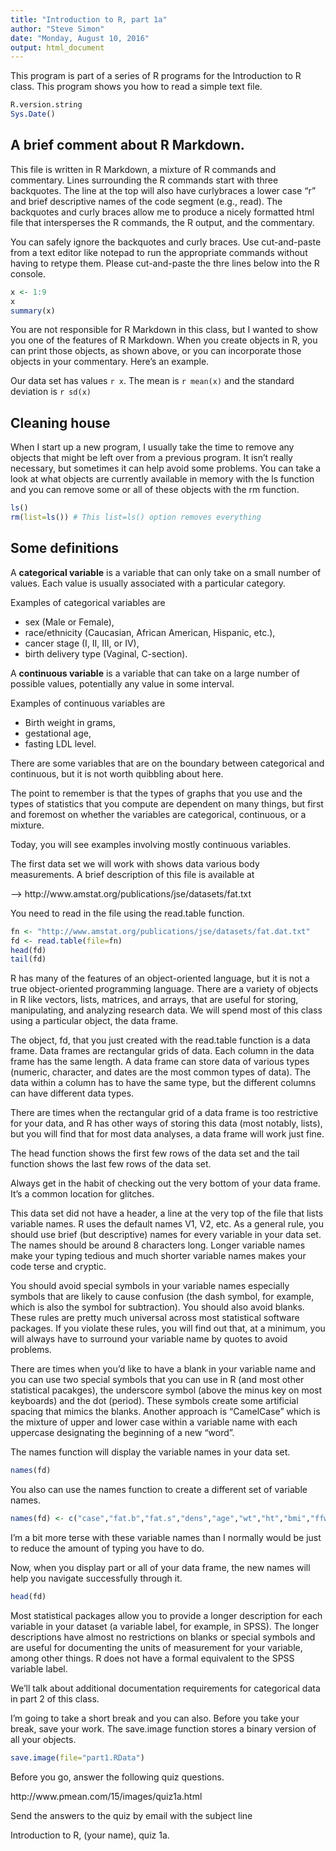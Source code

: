 ```yaml
---
title: "Introduction to R, part 1a"
author: "Steve Simon"
date: "Monday, August 10, 2016"
output: html_document
---
```


This program is part of a series of R programs for the Introduction to R class. This program shows you how to read a simple text file.

```r
R.version.string
Sys.Date()
```

## A brief comment about R Markdown.

This file is written in R Markdown, a mixture of R commands and commentary. Lines surrounding the R commands start with three backquotes. The line at the top will also have curlybraces a lower case "r" and brief descriptive names of the code segment (e.g., read). The backquotes and curly braces allow me to produce a nicely formatted html file that intersperses the R commands, the R output, and the commentary.

You can safely ignore the backquotes and curly braces. Use cut-and-paste from a text editor like notepad to run the appropriate commands without having to retype them. Please cut-and-paste the thre lines below into the R console.

```r
x <- 1:9
x
summary(x)
```

You are not responsible for R Markdown in this class, but I wanted to show you one of the features of R Markdown. When you create objects in R, you can print those objects, as shown above, or you can incorporate those objects in your commentary. Here's an example.

Our data set has values `r x`. The mean is `r mean(x)` and the standard deviation is `r sd(x)`

## Cleaning house

When I start up a new program, I usually take the time to remove any objects that might be left over from a previous program. It isn't really necessary, but sometimes it can help avoid some problems. You can take a look at what objects are currently available in memory with the ls function and you can remove some or all of these objects with the rm function.

```r
ls()
rm(list=ls()) # This list=ls() option removes everything
```

## Some definitions

A **categorical variable** is a variable that can only take on a small number of values. Each value is usually associated with a particular category.

Examples of categorical variables are

* sex (Male or Female),
* race/ethnicity (Caucasian, African American, Hispanic, etc.),
* cancer stage (I, II, III, or IV),
* birth delivery type (Vaginal, C-section). 

A **continuous variable** is a variable that can take on a large number of possible values, potentially any value in some interval.

Examples of continuous variables are

* Birth weight in grams,
* gestational age,
* fasting LDL level.

There are some variables that are on the boundary between categorical and continuous, but it is not worth quibbling about here. 

The point to remember is that the types of graphs that you use and the types of statistics that you compute are dependent on many things, but first and foremost on whether the variables are categorical, continuous, or a mixture.

Today, you will see examples involving mostly continuous variables.

The first data set we will work with shows data various body measurements. A brief description of this file is available at

--> http://www.amstat.org/publications/jse/datasets/fat.txt

You need to read in the file using the read.table function.

```r
fn <- "http://www.amstat.org/publications/jse/datasets/fat.dat.txt"
fd <- read.table(file=fn)
head(fd)
tail(fd)
```

R has many of the features of an object-oriented language, but it is not a true object-oriented programming language. There are a variety of objects in R like vectors, lists, matrices, and arrays, that are useful for storing, manipulating, and analyzing research data. We will spend most of this class using a particular object, the data frame.

The object, fd, that you just created with the read.table function is a data frame. Data frames are rectangular grids of data. Each column in the data frame has the same length. A data frame can store data of various types (numeric, character, and dates are the most common types of data). The data within a column has to have the same type, but the different columns can have different data types.

There are times when the rectangular grid of a data frame is too restrictive for your data, and R has other ways of storing this data (most notably, lists), but you will find that for most data analyses, a data frame will work just fine.

The head function shows the first few rows of the data set and the tail function shows the last few rows of the data set.

Always get in the habit of checking out the very bottom of your data frame. It's a common location for glitches.

This data set did not have a header, a line at the very top of the file that lists variable names. R uses the default names V1, V2, etc. As a general rule, you should use brief (but descriptive) names for every variable in your data set. The names should be around 8 characters long. Longer variable names make your typing tedious and much shorter variable names makes your code terse and cryptic.

You should avoid special symbols in your variable names especially symbols that are likely to cause confusion (the dash symbol, for example, which is also the symbol for subtraction). You should also avoid blanks. These rules are pretty much universal across most statistical software packages. If you violate these rules, you will find out that, at a minimum, you will always have to surround your variable name by quotes to avoid problems.

There are times when you'd like to have a blank in your variable name and you can use two special symbols that you can use in R (and most other statistical pacakges), the underscore symbol (above the minus key on most keyboards) and the dot (period). These symbols create some artificial spacing that mimics the blanks. Another approach is "CamelCase" which is the mixture of upper and lower case within a variable name with each uppercase designating the beginning of a new "word".

The names function will display the variable names in your data set.

```r
names(fd)
```

You also can use the names function to create a different set of variable names.

```r
names(fd) <- c("case","fat.b","fat.s","dens","age","wt","ht","bmi","ffw","neck","chest","abdomen","hip","thigh","knee","ankle","biceps","forearm","wrist")
```

I'm a bit more terse with these variable names than I normally would be just to reduce the amount of typing you have to do.

Now, when you display part or all of your data frame, the new names will help you navigate successfully through it.

```r
head(fd)
```

Most statistical packages allow you to provide a longer description for each variable in your dataset (a variable label, for example, in SPSS). The longer descriptions have almost no restrictions on blanks or special symbols and are useful for documenting the units of measurement for your variable, among other things. R does not have a formal equivalent to the SPSS variable label.

We'll talk about additional documentation requirements for categorical data in part 2 of this class.

I'm going to take a short break and you can also. Before you take your break, save your work. The save.image function stores a binary version of all your objects.

```r
save.image(file="part1.RData")
```

Before you go, answer the following quiz questions.

http://www.pmean.com/15/images/quiz1a.html

Send the answers to the quiz by email with the subject line

Introduction to R, (your name), quiz 1a.